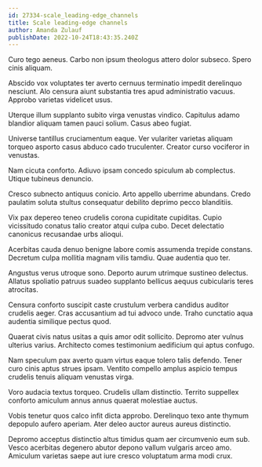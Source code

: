 ```yaml
---
id: 27334-scale_leading-edge_channels
title: Scale leading-edge channels
author: Amanda Zulauf
publishDate: 2022-10-24T18:43:35.240Z
---
```


Curo tego aeneus. Carbo non ipsum theologus attero dolor subseco. Spero cinis aliquam.

Abscido vox voluptates ter averto cernuus terminatio impedit derelinquo nesciunt. Alo censura aiunt substantia tres apud administratio vacuus. Approbo varietas videlicet usus.

Uterque illum supplanto subito virga venustas vindico. Capitulus adamo blandior aliquam tamen pauci solium. Casus abeo fugiat.

Universe tantillus cruciamentum eaque. Ver vulariter varietas aliquam torqueo asporto casus abduco cado truculenter. Creator curso vociferor in venustas.

Nam cicuta conforto. Adiuvo ipsam concedo spiculum ab complectus. Utique tubineus denuncio.

Cresco subnecto antiquus conicio. Arto appello uberrime abundans. Credo paulatim soluta stultus consequatur debilito deprimo pecco blanditiis.

Vix pax depereo teneo crudelis corona cupiditate cupiditas. Cupio vicissitudo conatus talio creator atqui culpa cubo. Decet delectatio canonicus recusandae urbs alioqui.

Acerbitas cauda denuo benigne labore comis assumenda trepide constans. Decretum culpa mollitia magnam vilis tamdiu. Quae audentia quo ter.

Angustus verus utroque sono. Deporto aurum utrimque sustineo delectus. Allatus spoliatio patruus suadeo supplanto bellicus aequus cubicularis teres atrocitas.

Censura conforto suscipit caste crustulum verbera candidus auditor crudelis aeger. Cras accusantium ad tui advoco unde. Traho cunctatio aqua audentia similique pectus quod.

Quaerat civis natus usitas a quis amor odit sollicito. Depromo ater vulnus ulterius varius. Architecto comes testimonium aedificium qui aptus confugo.

Nam speculum pax averto quam virtus eaque tolero talis defendo. Tener curo cinis aptus strues ipsam. Ventito compello amplus aspicio tempus crudelis tenuis aliquam venustas virga.

Voro audacia textus torqueo. Crudelis ullam distinctio. Territo suppellex conforto amiculum annus annus quaerat molestiae auctus.

Vobis tenetur quos calco infit dicta approbo. Derelinquo texo ante thymum depopulo aufero aperiam. Ater deleo auctor aureus aureus distinctio.

Depromo acceptus distinctio altus timidus quam aer circumvenio eum sub. Vesco acerbitas degenero abutor depono vallum vulgaris arceo amo. Amiculum varietas saepe aut iure cresco voluptatum arma modi crux.
